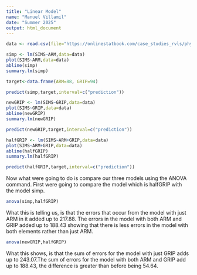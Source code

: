 ```yaml
---
title: "Linear Model"
name: "Manuel Villamil"
date: "Summer 2025"
output: html_document
---
```


```r
data <- read.csv(file="https://onlinestatbook.com/case_studies_rvls/physical_strength/data.txt",sep="",header=TRUE)  
```
```r
simp <- lm(SIMS~ARM,data=data)
plot(SIMS~ARM,data=data)
abline(simp)
summary.lm(simp)
```

```r
target<-data.frame(ARM=88, GRIP=94)
```

```r
predict(simp,target,interval=c("prediction"))
```

```r
newGRIP <- lm(SIMS~GRIP,data=data)
plot(SIMS~GRIP,data=data)
abline(newGRIP)
summary.lm(newGRIP)
```

```r
predict(newGRIP,target,interval=c("prediction"))
```

```r
halfGRIP <- lm(SIMS~ARM+GRIP,data=data)
plot(SIMS~ARM+GRIP,data=data)
abline(halfGRIP)
summary.lm(halfGRIP)
```

```r
predict(halfGRIP,target,interval=c("prediction"))
```

Now what were going to do is compare our three models using the ANOVA command. First were going to compare the model which is halfGRIP with the model simp.

```r
anova(simp,halfGRIP)
```
What this is telling us, is that the errors that occur from the model with just ARM in it added up to 217.88. The errors in the model with both ARM and GRIP added up to 188.43 showing that there is less errors in the model with both elements rather than just ARM.

```r
anova(newGRIP,halfGRIP)
```

What this shows, is that the sum of errors for the model with just GRIP adds up to 243.07.The sum  of errors for the model with both ARM and GRIP add up to 188.43, the difference is greater than before being 54.64.